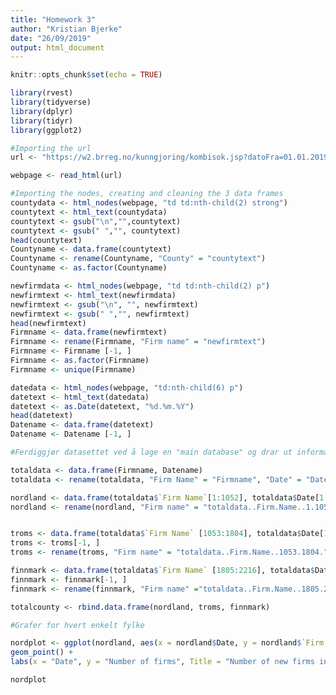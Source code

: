 ---
title: "Homework 3"
author: "Kristian Bjerke"
date: "26/09/2019"
output: html_document
---

```{r setup, include=FALSE}
knitr::opts_chunk$set(echo = TRUE)
```

```{r}
library(rvest)
library(tidyverse)
library(dplyr)
library(tidyr)
library(ggplot2)
```

```{r}
#Importing the url
url <- "https://w2.brreg.no/kunngjoring/kombisok.jsp?datoFra=01.01.2019&datoTil=25.09.2019&id_region=100&id_fylke=-+-+-&id_niva1=2&id_bransje1=0"

webpage <- read_html(url)
```

```{r}
#Importing the nodes, creating and cleaning the 3 data frames
countydata <- html_nodes(webpage, "td td:nth-child(2) strong")
countytext <- html_text(countydata)
countytext <- gsub("\n","",countytext)
countytext <- gsub(" ","", countytext)
head(countytext)
Countyname <- data.frame(countytext)
Countyname <- rename(Countyname, "County" = "countytext")
Countyname <- as.factor(Countyname)

newfirmdata <- html_nodes(webpage, "td td:nth-child(2) p")
newfirmtext <- html_text(newfirmdata)
newfirmtext <- gsub("\n", "", newfirmtext)
newfirmtext <- gsub(" ","", newfirmtext)
head(newfirmtext)
Firmname <- data.frame(newfirmtext)
Firmname <- rename(Firmname, "Firm name" = "newfirmtext")
Firmname <- Firmname [-1, ]
Firmname <- as.factor(Firmname)
Firmname <- unique(Firmname)

datedata <- html_nodes(webpage, "td:nth-child(6) p")
datetext <- html_text(datedata)
datetext <- as.Date(datetext, "%d.%m.%Y")
head(datetext)
Datename <- data.frame(datetext)
Datename <- Datename [-1, ]

```

```{r}
#Ferdiggjør datasettet ved å lage en "main database" og drar ut informasjon derifra til hvert enkelt fylke.

totaldata <- data.frame(Firmname, Datename)
totaldata <- rename(totaldata, "Firm Name" = "Firmname", "Date" = "Datename")

nordland <- data.frame(totaldata$`Firm Name`[1:1052], totaldata$Date[1:1052])
nordland <- rename(nordland, "Firm name" = "totaldata..Firm.Name..1.1052.", "Date" = "totaldata.Date.1.1052.")


troms <- data.frame(totaldata$`Firm Name` [1053:1804], totaldata$Date[1053:1804])
troms <- troms[-1, ]
troms <- rename(troms, "Firm name" = "totaldata..Firm.Name..1053.1804.", "Date" = "totaldata.Date.1053.1804.")

finnmark <- data.frame(totaldata$`Firm Name` [1805:2216], totaldata$Date[1805:2216])
finnmark <- finnmark[-1, ]
finnmark <- rename(finnmark, "Firm name" ="totaldata..Firm.Name..1805.2216.", "Date" = "totaldata.Date.1805.2216.")

totalcounty <- rbind.data.frame(nordland, troms, finnmark)

```


```{r}
#Grafer for hvert enkelt fylke

nordplot <- ggplot(nordland, aes(x = nordland$Date, y = nordland$`Firm name`)) +
geom_point() +
labs(x = "Date", y = "Number of firms", Title = "Number of new firms in Nordland per month")

nordplot
```

